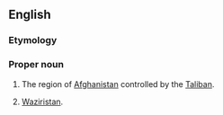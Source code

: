 ==English==
{{wikipedia}}

===Etymology===
{{suffix|en|Taliban|stan}}

===Proper noun===
{{en-proper noun}}

# {{lb|en|informal|Afghanistan}} The region of [[Afghanistan]] controlled by the [[Taliban]].
# {{lb|en|informal|offensive|Pakistan}} [[Waziristan]].